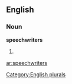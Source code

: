 
==English==

===Noun===
'''speechwriters'''

# {{plural of|[[speechwriter]]}}

[[Category:English plurals]]

[[ar:speechwriters]]